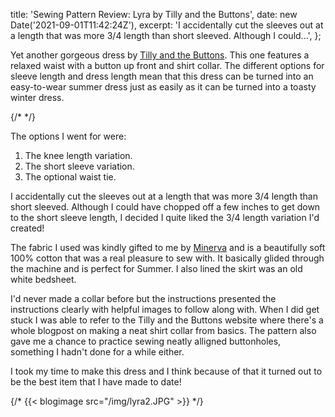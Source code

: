   title: 'Sewing Pattern Review: Lyra by Tilly and the Buttons',
  date: new Date('2021-09-01T11:42:24Z'),
  excerpt:
    'I accidentally cut the sleeves out at a length that was more 3/4 length than short sleeved. Although I could...',
};

Yet another gorgeous dress by [Tilly and the Buttons](https://www.instagram.com/tillybuttons). This one features a relaxed waist with a button up front and shirt collar. The different options for sleeve length and dress length mean that this dress can be turned into an easy-to-wear summer dress just as easily as it can be turned into a toasty winter dress.

{/* <!-- {{< rating 3 >}} --> */}

The options I went for were:

1. The knee length variation.
2. The short sleeve variation.
3. The optional waist tie.

I accidentally cut the sleeves out at a length that was more 3/4 length than short sleeved. Although I could have chopped off a few inches to get down to the short sleeve length, I decided I quite liked the 3/4 length variation I'd created!

The fabric I used was kindly gifted to me by [Minerva](https://minerva.com) and is a beautifully soft 100% cotton that was a real pleasure to sew with. It basically glided through the machine and is perfect for Summer. I also lined the skirt was an old white bedsheet.

I'd never made a collar before but the instructions presented the instructions clearly with helpful images to follow along with. When I did get stuck I was able to refer to the Tilly and the Buttons website where there's a whole blogpost on making a neat shirt collar from basics. The pattern also gave me a chance to practice sewing neatly alligned buttonholes, something I hadn't done for a while either.

I took my time to make this dress and I think because of that it turned out to be the best item that I have made to date!

{/* {{< blogimage src="/img/lyra2.JPG" >}} */}
